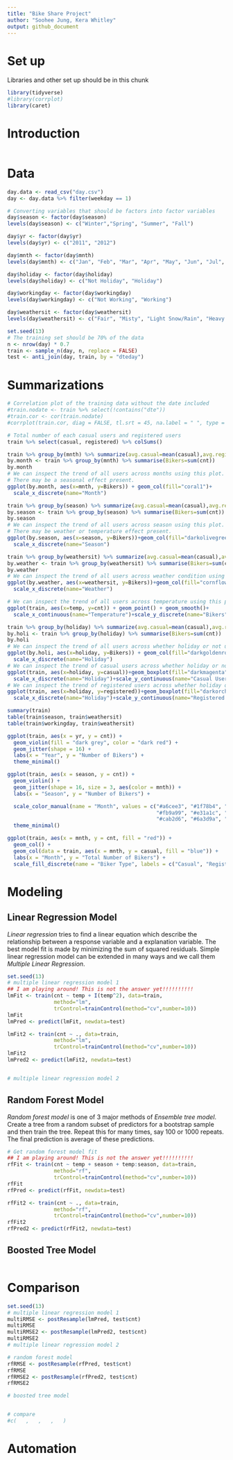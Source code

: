 ```yaml
---
title: "Bike Share Project"
author: "Soohee Jung, Kera Whitley"
output: github_document
---
```


# Set up
Libraries and other set up should be in this chunk
```r
library(tidyverse)
#library(corrplot)
library(caret)
```

# Introduction
```r

```

# Data
```r
day.data <- read_csv("day.csv")
day <- day.data %>% filter(weekday == 1)

# Converting variables that should be factors into factor variables
day$season <- factor(day$season)
levels(day$season) <- c("Winter","Spring", "Summer", "Fall")

day$yr <- factor(day$yr)
levels(day$yr) <- c("2011", "2012")

day$mnth <- factor(day$mnth)
levels(day$mnth) <- c("Jan", "Feb", "Mar", "Apr", "May", "Jun", "Jul", "Aug", "Sep", "Oct", "Nov", "Dec")

day$holiday <- factor(day$holiday)
levels(day$holiday) <- c("Not Holiday", "Holiday")

day$workingday <- factor(day$workingday)
levels(day$workingday) <- c("Not Working", "Working")

day$weathersit <- factor(day$weathersit)
levels(day$weathersit) <- c("Fair", "Misty", "Light Snow/Rain", "Heavy Rain/Ice/Snow")

set.seed(13)
# The training set should be 70% of the data
n <- nrow(day) * 0.7
train <- sample_n(day, n, replace = FALSE)
test <- anti_join(day, train, by = "dteday")

```

# Summarizations
```r
# Correlation plot of the training data without the date included
#train.nodate <- train %>% select(!contains("dte"))
#train.cor <- cor(train.nodate)
#corrplot(train.cor, diag = FALSE, tl.srt = 45, na.label = " ", type = "lower")

# Total number of each casual users and registered users 
train %>% select(casual, registered) %>% colSums()

train %>% group_by(mnth) %>% summarize(avg.casual=mean(casual),avg.registered=mean(registered))
by.month <- train %>% group_by(mnth) %>% summarise(Bikers=sum(cnt))
by.month
# We can inspect the trend of all users across months using this plot.
# There may be a seasonal effect present.
ggplot(by.month, aes(x=mnth, y=Bikers)) + geom_col(fill="coral1")+
  scale_x_discrete(name="Month")

train %>% group_by(season) %>% summarize(avg.casual=mean(casual),avg.registered=mean(registered))
by.season <- train %>% group_by(season) %>% summarise(Bikers=sum(cnt))
by.season
# We can inspect the trend of all users across season using this plot.
# There may be weather or temperature effect present.
ggplot(by.season, aes(x=season, y=Bikers))+geom_col(fill="darkolivegreen4")+
  scale_x_discrete(name="Season")

train %>% group_by(weathersit) %>% summarize(avg.casual=mean(casual),avg.registered=mean(registered))
by.weather <- train %>% group_by(weathersit) %>% summarise(Bikers=sum(cnt))
by.weather
# We can inspect the trend of all users across weather condition using this plot.
ggplot(by.weather, aes(x=weathersit, y=Bikers))+geom_col(fill="cornflowerblue", width = 0.8)+
  scale_x_discrete(name="Weather")

# We can inspect the trend of all users across temperature using this plot.
ggplot(train, aes(x=temp, y=cnt)) + geom_point() + geom_smooth()+
  scale_x_continuous(name="Temperature")+scale_y_discrete(name="Bikers")

train %>% group_by(holiday) %>% summarize(avg.casual=mean(casual),avg.registered=mean(registered))
by.holi <- train %>% group_by(holiday) %>% summarise(Bikers=sum(cnt))
by.holi
# We can inspect the trend of all users across whether holiday or not using this plot.
ggplot(by.holi, aes(x=holiday, y=Bikers)) + geom_col(fill="darkgoldenrod1", width = 0.7)+
  scale_x_discrete(name="Holiday")
# We can inspect the trend of casual users across whether holiday or not using this plot.
ggplot(train, aes(x=holiday, y=casual))+geom_boxplot(fill="darkmagenta")+
  scale_x_discrete(name="Holiday")+scale_y_continuous(name="Casual Users")
# We can inspect the trend of registered users across whether holiday or not using this plot.
ggplot(train, aes(x=holiday, y=registered))+geom_boxplot(fill="darkorchid")+
  scale_x_discrete(name="Holiday")+scale_y_continuous(name="Registered Users")

summary(train)
table(train$season, train$weathersit)
table(train$workingday, train$weathersit)

ggplot(train, aes(x = yr, y = cnt)) + 
  geom_violin(fill = "dark grey", color = "dark red") + 
  geom_jitter(shape = 16) + 
  labs(x = "Year", y = "Number of Bikers") + 
  theme_minimal()

ggplot(train, aes(x = season, y = cnt)) + 
  geom_violin() +
  geom_jitter(shape = 16, size = 3, aes(color = mnth)) +
  labs(x = "Season", y = "Number of Bikers") +

  scale_color_manual(name = "Month", values = c("#a6cee3", "#1f78b4", "#b2df8a", "#33a02c", 
                                                "#fb9a99", "#e31a1c", "#fdbf6f", "#ff7f00", 
                                                "#cab2d6", "#6a3d9a", "#dfc27d", "#b15928")) +
  theme_minimal()

ggplot(train, aes(x = mnth, y = cnt, fill = "red")) + 
  geom_col() + 
  geom_col(data = train, aes(x = mnth, y = casual, fill = "blue")) +
  labs(x = "Month", y = "Total Number of Bikers") +
  scale_fill_discrete(name = "Biker Type", labels = c("Casual", "Registered"))
```

# Modeling  
## Linear Regression Model  
*Linear regression* tries to find a linear equation which describe the relationship between a response variable and a explanation variable. The best model fit is made by minimizing the sum of squared residuals. Simple linear regression model can be extended in many ways and we call them *Multiple Linear Regression*.  
```r
set.seed(13)
# multiple linear regression model 1
## I am playing around! This is not the answer yet!!!!!!!!!!
lmFit <- train(cnt ~ temp + I(temp^2), data=train, 
               method="lm",
               trControl=trainControl(method="cv",number=10))
lmFit
lmPred <- predict(lmFit, newdata=test)

lmFit2 <- train(cnt ~ ., data=train, 
               method="lm",
               trControl=trainControl(method="cv",number=10))
lmFit2
lmPred2 <- predict(lmFit2, newdata=test)


# multiple linear regression model 2

```

## Random Forest Model  
*Random forest model* is one of 3 major methods of *Ensemble tree model*. Create a tree from a random subset of predictors for a bootstrap sample and then train the tree. Repeat this for many times, say 100 or 1000 repeats. The final prediction is average of these predictions.  
```r
# Get random forest model fit
## I am playing around! This is not the answer yet!!!!!!!!!!
rfFit <- train(cnt ~ temp + season + temp:season, data=train,
               method="rf", 
               trControl=trainControl(method="cv",number=10))
rfFit
rfPred <- predict(rfFit, newdata=test)

rfFit2 <- train(cnt ~ ., data=train,
               method="rf", 
               trControl=trainControl(method="cv",number=10))
rfFit2
rfPred2 <- predict(rfFit2, newdata=test)

```

## Boosted Tree Model  
```r



```

# Comparison  
```r

set.seed(13)
# multiple linear regression model 1
multiRMSE <- postResample(lmPred, test$cnt)
multiRMSE
multiRMSE2 <- postResample(lmPred2, test$cnt)
multiRMSE2
# multiple linear regression model 2

# random forest model
rfRMSE <- postResample(rfPred, test$cnt)
rfRMSE
rfRMSE2 <- postResample(rfPred2, test$cnt)
rfRMSE2

# boosted tree model


# compare
#c(   ,   ,   ,   )
```

# Automation
```r

```

